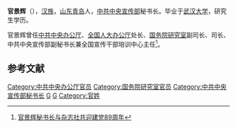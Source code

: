 '''官景辉'''（{{bd|1951年|11月||}}），[[汉族|汉族]]，[[山东|山东]][[青岛|青岛]]人，[[中共中央宣传部|中共中央宣传部]]秘书长。毕业于[[武汉大学|武汉大学]]，研究生学历。

官景辉曾任[[中共中央办公厅|中共中央办公厅]]、[[全国人大办公厅|全国人大办公厅]]处长、[[国务院研究室|国务院研究室]]副司长、司长、中共中央宣传部副秘书长兼全国宣传干部培训中心主任<ref>[http://shishi.china.com.cn/txt/2010-07/08/content_3600866.htm 官景辉秘书长与杂志社共迎建党89周年]{{dead link|date=2017年12月 |bot=InternetArchiveBot |fix-attempted=yes }}</ref>。

==参考文献==
<div class="references-small">
<references></references>
</div>

{{中华人民共和国政治人物小作品}}
[[Category:中共中央办公厅官员|Category:中共中央办公厅官员]]
[[Category:国务院研究室官员|Category:国务院研究室官员]]
[[Category:中共中央宣传部秘书长|Category:中共中央宣传部秘书长]]
[[Category:武汉大学校友|G]]
[[Category:平度人|G]]
[[Category:官姓|Category:官姓]]